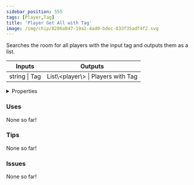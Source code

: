 ```yaml
---
sidebar_position: 555
tags: [Player,Tag]
title: 'Player Get All with Tag'
image: /img/chip/8286a047-19a2-4ad0-bdec-833f35adf4f2.svg
---
```


Searches the room for all players with the input tag and outputs them as a list.



<IChip uuid="8286a047-19a2-4ad0-bdec-833f35adf4f2"/>

<table><thead><tr><th>Inputs</th><th>Outputs</th></tr></thead><tbody><tr><td>string | Tag</td><td>List\&lt;player\&gt; | Players with Tag</td></tr></tbody></table>

<details>
  <summary>Properties</summary>
  <div>
    <div>
    <table>
      <tbody>
        <tr>
          <td>Is beta required?</td>
          <td>No</td>
        </tr>
        <tr>
          <td>Is chip a trolling risk?</td>
          <td>No</td>
        </tr>
        <tr>
          <td>Is chip a role assignment risk?</td>
          <td>No</td>
        </tr>
        <tr>
          <td>Chip UUID</td>
          <td>8286a047-19a2-4ad0-bdec-833f35adf4f2</td>
        </tr>
        <tr>
          <td>Room availability</td>
          <td>Available everywhere</td>
        </tr>
      </tbody>
    </table>
    </div>
  </div>
</details>

### Uses

None so far!

### Tips

None so far!

### Issues

None so far!